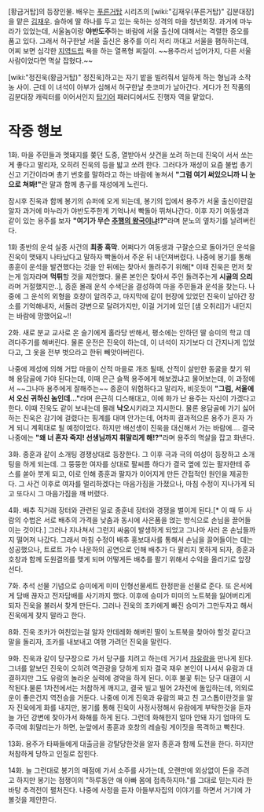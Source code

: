 [황금거탑]의 등장인물. 배우는 [[푸른거탑]] 시리즈의 [wiki:"김재우(푸른거탑)" 김분대장]을 맡은 [[김재우]].
슬하에 딸 하나를 두고 있는 욱하는 성격의 마을 청년회장. 과거에 마누라가 있었는데, 서울놈이랑 '''야반도주'''하는 바람에 서울 출신에 대해서는 격렬한 증오를 품고 있다. 그래서 허구한날 서울 출신은 용주를 이리 저리 까대고 서울을 폄하하는데, 어찌 보면 심각한 [[지역드립]] 욕을 하는 열폭형 찌질이. ~~용주라서 넘어가지, 다른 서울 사람이었다면 멱살 잡혔다.~~

[wiki:"정진욱(황금거탑)" 정진욱]하고는 자기 밭을 빌려줘서 일하게 하는 형님과 소작농 사이. 근데 이 녀석이 아부가 심해서 허구한날 츳코미가 날아간다. 게다가 전 작품의 김분대장 캐릭터를 이어서인지 [[탑기어]] 패러디에서도 진행자 역을 맡았다.

= 작중 행보 =
1화. 마을 주민들과 멧돼지를 쫒던 도중, 열받아서 샷건을 쏘려 하는데 진욱이 서서 쏘는게 좋다고 말리자, 오히려 진욱의 등을 밟고 쏘려 한다. 그러다가 재성이 요즘 불법 총기 신고 기간이라며 총기 번호를 말하라고 하는 바람에 놓쳐서 '''"그럼 여기 써있으니까 니 눈으로 쳐봐!"'''란 말과 함께 총구를 재성에게 노린다.

잠시후 진욱과 함께 봉기의 슈퍼에 오게 되는데, 봉기의 입에서 용주가 서울 출신이란걸 알자 과거에 마누라가 야반도주한게 기억나서 빡돌아 뛰쳐나간다. 이후 자기 여동생과 같이 있는 용주를 보자 '''"여기가 무슨 [[동물의 왕국|추행의 왕국]]이냐!?"'''라며 분노의 옆차기를 날려버린다.

1화 종반의 운석 실종 사건의 '''최종 흑막'''. 어쩌다가 여동생과 구잘순으로 돌아가던 운석을 진욱이 맷돼지 나타났다고 말하자 빡돌아서 주운 뒤 내던져버렸다. 나중에 봉기를 통해 종훈이 운석을 발견했다는 것을 안 뒤에는 찾아서 돌려주기 위해[* 이때 진욱은 먼저 찾는게 임자라며 '''먹튀'''할 것을 제안했다. 물론 본인은 찾아서 주인 돌려주는게 '''시골의 으리'''라며 거절했지만..], 종훈 몰래 운석 수색단을 결성하여 마을 주민들과 운석을 찾는다. 나중에 그 운석의 외형을 호창이 알려주고, 마지막에 같이 현장에 있었던 진욱이 날아간 장소를 기억해내자, 서둘러 강변으로 달려가지만, 이걸 거기에 있던 [샘 오취리]가 내던지는 바람에 망했어요~!!

2화. 새로 분교 교사로 온 슬기에게 홀라당 반해서, 평소에는 안하던 딸 승미의 학교 데려다주기를 해버린다. 물론 운전은 진욱이 하는데, 이 녀석이 자기보다 더 간지나게 입었다고, 그 옷을 전부 벗으라고 한뒤 빼앗아버린다.

나중에 제성에 의해 거탑 마을이 산적 마을로 개조 될때, 산적이 살만한 동굴을 찾기 위해 용담골에 가야 된다는데, 이때 은근 슬쩍 용주에게 해보겠냐고 물어보는데, 이 과정에서 ~~그나마 용주에게 잘해주는~~ 종훈이 위험하다고 말리자, 비웃듯이 '''"그럼, 서울에서 오신 귀하신 놈인데..."'''라며 은근히 디스해대고, 이에 화가 난 용주는 자신이 가겠다고 한다. 이때 진욱도 같이 보내는데 몰래 '''낙오'''시키라고 지시한다. 물론 용담골에 가기 싫어하는 진욱은 감기에 걸렸다는 핑계를 대며 안가는데, 어차피 결과적으론 용주가 혼자 가게 되니 계획대로 될 예정이었다. 하지만 배선생이 진욱을 대신해서 가는 바람에.... 결국 나중에는 '''"왜 너 혼자 죽지! 선생님까지 휘말리게 해!?"'''라며 용주의 멱살을 잡고 화낸다.

3화. 종훈과 같이 소개팅 경쟁상대로 등장한다. 그 이후 극과 극의 여성이 등장하고 소개팅을 하게 되는데. 그 뚱뚱한 여자를 상대로 팔씨름 하다가 결국 옆에 있는 팔자한테 쥬스를 쏟아 붓게 되고, 이로 인해 종훈과 팔자가 이어지게 만든 간접적인 원인을 제공한다. 그 사건 이후로 여자를 멀리하겠다는 마음가짐을 가졌으나, 마침 수정이 지나가게 되고 또다시 그 마음가짐을 깨 버렸다.

4화. 배추 직거래 장터와 관련된 일로 종훈네 장터와 경쟁을 벌이게 된다.[* 이 때 두 사람의 수법은 서로 배추의 가격을 낮춤과 동시에 사은품을 얹는 방식으로 손님을 끌어들이는 것이다.] 그러나 지나쳐서 그런지 싸움이 발생하게 되었고 그나마 사러 온 손님들까지 떨어져 나갔다. 그래서 마침 수정이 배추 홍보대사를 통해서 손님을 끌어들이는 데는 성공했으나, 트로트 가수 나운하의 공연으로 인해 배추가 다 팔리지 못하게 되자, 종훈과 호창과 함께 도원결의를 맺게 되며 어떻게든 배추를 팔기 위해서 수익을 올리기로 앞장선다. 

7화. 추석 선물 기념으로 승미에게 미미 인형선물세트 한정판을 선물로 준다. 또 은서에게 담배 끊자고 전자담배를 사기까지 했다. 이후에 승미가 미미의 노트북을 잃어버리게 되자 진욱을 불러서 찾게 만든다. 그러나 진욱의 조카에게 빠진 승미가 그만두자고 해서 진욱에게 찾지 말라고 한다.

8화. 진욱 조카가 여친있는걸 알자 얀데레화 해버린 딸이 노트북을 찾아야 할것 같다고 말을 돌리자, 조카를 내보내고 여행 가려던 진욱을 말린다.

9화. 진욱과 같이 당구장으로 가서 당구를 치려고 하는데 거기서 [[차유람]]을 만나게 된다. 그녀를 얕보던 진욱이 오히려 역관광을 당하게 되자 결국 재우 본인이 나서서 유람과 대결하지만 그도 유람의 놀라운 실력에 경악을 하게 된다. 이후 불꽃 튀는 당구 대결이 시작된다.물론 1차전에서는 처참하게 깨지고, 결국 빌고 빌어 2차전에 돌입하는데, 의외로 운이 좋은건지 역전승을 거둔다. 나중에 이게 진욱과 유람의 짜고 친 고스톱이란것을 알자 진욱에게 화를 내지만, 봉기를 통해 진욱이 사정사정해서 유람에게 부탁한것을 듣자 늘 가던 강변에 찾아가서 화해를 하게 된다. 그런데 화해한지 얼마 안돼 자기 엄마의 도주극에 휘말리는가 하면, 눈앞에서 종훈과 호창의 레슬링 게이짓을 목격하고 빡친다.

13화. 용주가 타짜들에게 대출금을 강탈당한것을 알자 종훈과 함께 도전을 한다. 하지만 처참하게 당하고 인질로 잡힌다.

14화. 늘 그런대로 봉기의 매점에 가서 소주를 사가는데, 오랜만에 외상없이 돈을 주려고 하지만 봉기는 점쟁이의 "하루동안 애 아빠 몸에 접촉하지마."를 그대로 믿는지라 한바탕 추격전이 펼처진다. 나중에 사정을 듣자 아들부자집의 이야기를 하면서 거기에 가볼것을 제안한다.
